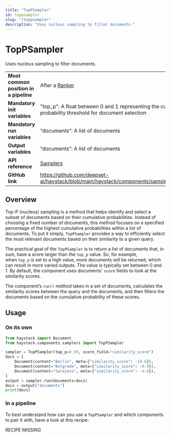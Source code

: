 ```yaml
---
title: "TopPSampler"
id: toppsampler
slug: "/toppsampler"
description: "Uses nucleus sampling to filter documents."
---
```


# TopPSampler

Uses nucleus sampling to filter documents.

|                                        |                                                                                                           |
| :------------------------------------- | :-------------------------------------------------------------------------------------------------------- |
| **Most common position in a pipeline** | After a [Ranker](../rankers.mdx)                                                                           |
| **Mandatory init variables**           | "top_p": A float between 0 and 1 representing the cumulative probability threshold for document selection |
| **Mandatory run variables**            | “documents”: A list of documents                                                                          |
| **Output variables**                   | “documents”: A list of documents                                                                          |
| **API reference**                      | [Samplers](/reference/samplers-api)                                                                              |
| **GitHub link**                        | https://github.com/deepset-ai/haystack/blob/main/haystack/components/samplers/top_p.py                  |

## Overview

Top-P (nucleus) sampling is a method that helps identify and select a subset of documents based on their cumulative probabilities. Instead of choosing a fixed number of documents, this method focuses on a specified percentage of the highest cumulative probabilities within a list of documents. To put it simply, `TopPSampler` provides a way to efficiently select the most relevant documents based on their similarity to a given query.

The practical goal of the `TopPSampler` is to return a list of documents that, in sum, have a score larger than the `top_p` value. So, for example, when `top_p` is set to a high value, more documents will be returned, which can result in more varied outputs. The value is typically set between 0 and 1. By default, the component uses documents' `score` fields to look at the similarity scores.

The component’s `run()` method takes in a set of documents, calculates the similarity scores between the query and the documents, and then filters the documents based on the cumulative probability of these scores.

## Usage

### On its own

```python
from haystack import Document
from haystack.components.samplers import TopPSampler

sampler = TopPSampler(top_p=0.99, score_field="similarity_score")
docs = [
    Document(content="Berlin", meta={"similarity_score": -10.6}),
    Document(content="Belgrade", meta={"similarity_score": -8.9}),
    Document(content="Sarajevo", meta={"similarity_score": -4.6}),
]
output = sampler.run(documents=docs)
docs = output["documents"]
print(docs)
```

### In a pipeline

To best understand how can you use a `TopPSampler` and which components to pair it with, have a look at this recipe:

RECIPE MISSING
